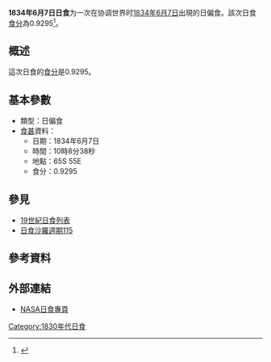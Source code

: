 {{Infobox Solar eclipse
| Year        = 1834
| Month       = 6
| Day         = 7
| Type        = 日偏食
| Image       = SE1834Jun07P.gif
| Image size  = 200px
| Image intro = 1834年6月7日日偏食路徑圖
  <!--   日食資料   -->
| Gamma       = -1.0291
| Mag         = 0.9295
| Saros       = [[日食沙羅週期115|115]]
| Saros total = 
| Saros seq   = 
  <!--     食甚     -->
| Duration    = 
| Location    = 
| Coords      = 
| Width       = 
  <!--   開始時間   -->
| Partial     = 
| Start type  = 
| Centre      = 
| Greatest    = 10:08:38
  <!--     倒數     -->
| hour        = 10
| minute      = 08
| second      = 38
| Duration_s  = 
}}
'''1834年6月7日日食'''为一次在协调世界时[[1834年|1834年]][[6月7日|6月7日]]出現的日偏食。該次日食[[食分|食分]]為0.9295<ref name="nasa_catalog_list">{{cite web |url=http://eclipse.gsfc.nasa.gov/SEcat5/SE1801-1900.html |title=Catalog of Solar Eclipses: 1801 to 1900 |language=en |publisher=[[NASA|NASA]] |accessdate=2009-07-26 |archiveurl=https://web.archive.org/web/20150112204733/http://eclipse.gsfc.nasa.gov/SEcat5/SE1801-1900.html |archivedate=2015-01-12 |deadurl=no }}</ref>。

== 概述 ==
這次日食的[[食分|食分]]是0.9295。

== 基本參數 ==
{{NoteUTC}}
* 類型：日偏食
*[[食甚|食甚]]資料：
** 日期：1834年6月7日
** 時間：10時8分38秒 
** 地點：65S 55E
** 食分：0.9295

== 參見 ==
{{日食主題}}
* [[19世紀日食列表|19世紀日食列表]]
* [[日食沙羅週期115|日食沙羅週期115]]

== 參考資料 ==
{{reflist}}

== 外部連結 ==
* [http://eclipse.gsfc.nasa.gov/solar.html NASA日食專頁]{{Wayback|url=http://eclipse.gsfc.nasa.gov/solar.html |date=20190108200537 }}{{en icon}}

{{日食}}

[[Category:1830年代日食|Category:1830年代日食]]

{{Eclipse-stub}}